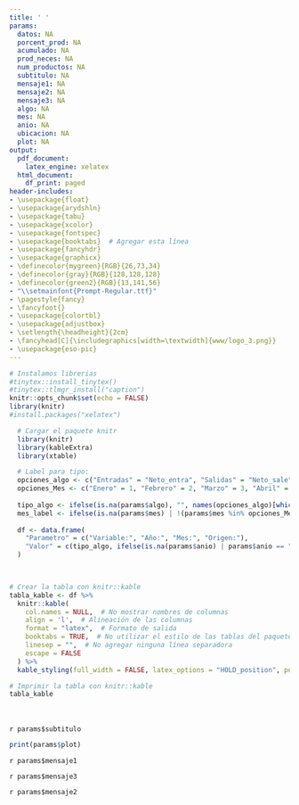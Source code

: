 ```yaml
---
title: ' '
params:
  datos: NA
  porcent_prod: NA
  acumulado: NA
  prod_neces: NA
  num_productos: NA
  subtitulo: NA
  mensaje1: NA
  mensaje2: NA
  mensaje3: NA
  algo: NA
  mes: NA
  anio: NA
  ubicacion: NA
  plot: NA
output:
  pdf_document:
    latex_engine: xelatex
  html_document:
    df_print: paged
header-includes:
- \usepackage{float}
- \usepackage{arydshln}
- \usepackage{tabu}
- \usepackage{xcolor}
- \usepackage{fontspec}
- \usepackage{booktabs}  # Agregar esta línea
- \usepackage{fancyhdr}
- \usepackage{graphicx}
- \definecolor{mygreen}{RGB}{26,73,34}
- \definecolor{gray}{RGB}{128,128,128}
- \definecolor{green2}{RGB}{13,141,56}
- "\\setmainfont{Prompt-Regular.ttf}"
- \pagestyle{fancy}
- \fancyfoot{} 
- \usepackage{colortbl}
- \usepackage{adjustbox}
- \setlength{\headheight}{2cm}
- \fancyhead[C]{\includegraphics[width=\textwidth]{www/logo_3.png}}
- \usepackage{eso-pic}
---
```



```r
# Instalamos librerias
#tinytex::install_tinytex()
#tinytex::tlmgr_install("caption")
knitr::opts_chunk$set(echo = FALSE)
library(knitr)
#install.packages("xelatex")
```
<!-- Fecha -->
\begin{flushright}
\textcolor{gray}{Informe en línea generado el: `r format(Sys.Date(), "%d %B, %Y")`}
\end{flushright}

\section*{Parámetros con los cuales se generó el informe:}

```r
  # Cargar el paquete knitr
  library(knitr)
  library(kableExtra)
  library(xtable)

  # Label para tipo: 
  opciones_algo <- c("Entradas" = "Neto_entra", "Salidas" = "Neto_sale", "Entradas Locales" = "Neto_entra_local","Entradas Externas" = "Neto_entra_exter")
  opciones_Mes <- c("Enero" = 1, "Febrero" = 2, "Marzo" = 3, "Abril" = 4, "Mayo" = 5, "Junio" = 6, "Julio" = 7, "Agosto" = 8, "Septiembre" = 9, "Octubre" = 10, "Noviembre" = 11, "Diciembre" =12)
  
  tipo_algo <- ifelse(is.na(params$algo), "", names(opciones_algo)[which(opciones_algo == params$algo)])
  mes_label <- ifelse(is.na(params$mes) | !(params$mes %in% opciones_Mes), "Todos los meses", names(opciones_Mes)[which(opciones_Mes == params$mes)])
  
  df <- data.frame(
    "Parametro" = c("Variable:", "Año:", "Mes:", "Origen:"),
    "Valor" = c(tipo_algo, ifelse(is.na(params$anio) | params$anio == "todo", "Todos los años", params$anio), mes_label, ifelse(is.na(params$ubicacion) | params$ubicacion == "todo", "Todos los departamentos", params$ubicacion))
  )
  


# Crear la tabla con knitr::kable
tabla_kable <- df %>%
  knitr::kable(
    col.names = NULL,  # No mostrar nombres de columnas
    align = 'l',  # Alineación de las columnas
    format = "latex",  # Formato de salida
    booktabs = TRUE,  # No utilizar el estilo de las tablas del paquete booktabs
    linesep = "",  # No agregar ninguna línea separadora
    escape = FALSE
  ) %>%
  kable_styling(full_width = FALSE, latex_options = "HOLD_position", position = "left", bootstrap_options = "borderless")  # Estilo de la tabla con bordes blancos y cuadrícula completa

# Imprimir la tabla con knitr::kable
tabla_kable

```

<!-- Titulo del tablaro -->
\fontsize{20}{20} \selectfont \textcolor{mygreen}{Análisis de Pareto del flujo de alimentos en Antioquia}\
\fontsize{10}{10} \selectfont \textcolor{green2}{Productos principales por volumen en flujo de alimentos en Antioquia.}\
<!-- Subtitulo -->
\fontsize{10}{10} \selectfont `r params$subtitulo`\
<!-- Grafica -->
```r
print(params$plot)
```

\fontsize{10}{10} \selectfont `r params$mensaje1`\

\fontsize{10}{10} \selectfont `r params$mensaje3`\

\fontsize{10}{10} \selectfont `r params$mensaje2`\


\fontsize{8}{8} \selectfont \textcolor{mygreen}{Fuente: Cálculos propios a partir de datos del Sistema de Información de Precios y Abastecimiento del Sector Agropecuario (SIPSA).}\
\fontsize{8}{8} \selectfont \textcolor{mygreen}{Se muestran los alimentos que reunen aproximadamente el 85\% del acumulado.}\
\fontsize{8}{8} \selectfont \textcolor{mygreen}{Entradas locales: Productos reportados con origen de territorios del departamento de Antioquia.}\
\fontsize{8}{8} \selectfont \textcolor{mygreen}{Entradas externas: Productos reportados con origen fuera del departamento de  Antioquia.}\

\AddToShipoutPictureBG*{\includegraphics[width=\paperwidth,height=3cm,keepaspectratio]{www/logo_2.png}}

